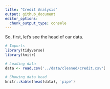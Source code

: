 ```yaml
---
title: "Credit Analysis"
output: github_document
editor_options: 
  chunk_output_type: console
---
```


So, first, let's see the head of our data.

```r
# Imports
library(tidyverse)
library(knitr)

# Loading data
data <- read.csv('../data/cleaned/credit.csv')
```

```r
# Showing data head
knitr::kable(head(data), 'pipe')
```

















